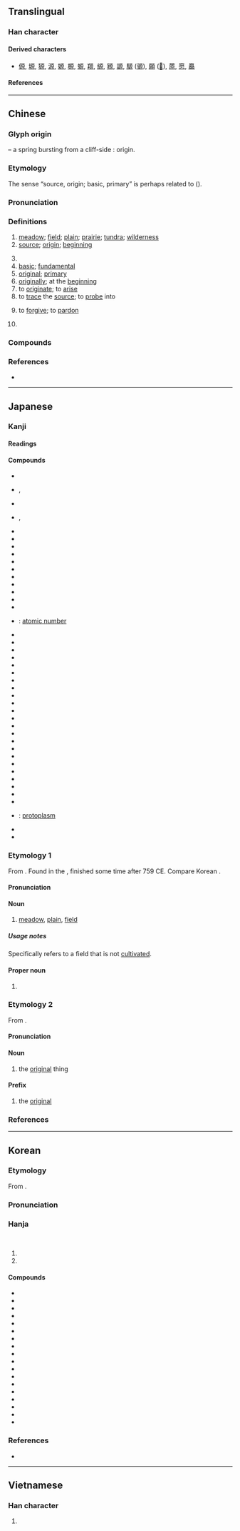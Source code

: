 {{also|厡}}
{{character info}}
==Translingual==

===Han character===
{{stroke order|strokes=10}}
{{Han char|rn=27|rad=厂|as=08|sn=10|four=71296|canj=MHAF|ids=⿸厂⿱白小}}

====Derived characters====
* [[傆]], [[塬]], [[獂]], [[源]], [[嫄]], [[榞]], [[螈]], [[羱]], [[縓]], [[豲]], [[謜]], [[騵]] ([[𫘪]]), [[願]] ([[𫖸]]), [[蒝]], [[愿]], [[厵]]

====References====
{{Han ref|kx=0162.030|dkj=02973|dj=0368.230|hdz=10074.090|uh=539F}}

----

==Chinese==
{{zh-forms|alt=厡,邍-“plain”,𰆖-second round simplified}}

===Glyph origin===
{{Han etym}}
{{liushu|i}} – a spring {{zh-l|*泉}} bursting from a cliff-side {{zh-l|*厂}}: origin.

===Etymology===
The sense “source, origin; basic, primary” is perhaps related to {{och-l|元|head; principal; first; great}} ({{zh-ref|Qiu, 1988}}).

===Pronunciation===
{{zh-pron
|m=yuán
|m-s=yuan2
|dg=йүан1
|c=jyun4
|c-t=ngun3
|g=nyyon4
|h=pfs=ngièn;gd=ngian2
|j=ye1
|mb=ngṳ̂ing
|md=nguòng
|mn=goân
|mn-t=nguang5/nguêng5
|mn-t_note=nguang5 - Shantou; nguêng5 - Chaozhou
|w=3nyyoe
|x=ye2
|mc=y
|oc=y
|cat=n,a,adv,v,pn
}}

===Definitions===
{{zh-hanzi}}

# [[meadow]]; [[field]]; [[plain]]; [[prairie]]; [[tundra]]; [[wilderness]]
# [[source]]; [[origin]]; [[beginning]]
#: {{zh-syn|元}}
# {{zh-original|源|fountainhead; source}}
# [[basic]]; [[fundamental]]
# [[original]]; [[primary]]
# [[originally]]; at the [[beginning]]
# to [[originate]]; to [[arise]]
# to [[trace]] the [[source]]; to [[probe]] into
# {{zh-no-solo}} to [[forgive]]; to [[pardon]]
#: {{zh-x|原諒|to forgive}}
#: {{zh-x|原宥|to forgive}}
#: {{zh-x|原{goân}情{chêng}|to forgive|MN}}
# {{surname|zh}}

===Compounds===
{{zh-der|原來|原始|中原|原理|原諒|原名|不可勝原|原故|如火燎原|原有|原舊|原地踏步|原是|互惠原則|九九歸原|原始反終|一貫原理|凍原|名原|原舞者|原汁|原作|原宥|平原|原住民|原形質|中質原油|原案|原索動物|原始人|北極凍原|九原|依原|原味|原人|九原可作|原審|大原則|原物|原形畢露|中原逐鹿|原型|原價|原犯|原意|原水|原田|原道|原始林|傳染原|原起|帶原者|原始程式|原由|原本|情有可原|原木|原告|原板|原裝|冰原|復原|原點|原生植物|中原大學|原廟|原質|原心|原始社會|原生林|彭巴草原|峻原|原罪|原圖卡|原生礦物|原樣|原來如此|原稿|小原流|原始見終|原擬|原說|原煤|原料|原生代|原則|原色|原始要終|原動力|原貌|事物紀原|大草原|原任|原生質|原職|原文書|原棉|原因論|太原|原配|原訴|原音帶|三原色|周原|反本還原|原頭|原野|原處|原著|原聲帶|原籍|原畫|原生海岸|原生動物|原璧歸趙|原狀|原版|原油|原文|原憲貧|原形|原封不動|原封|原委|原始藝術|原始佛教|原始主義|原因|原原本本|原先|原班人馬|中原音韻|原子|原主|原隰|原定|原件|中原板蕩|根原|神經原|拔本塞原|燎原之火|物歸原主|暴骨原野|清原正本|病原|抗原|本原|深知原委|略跡原心|病原蟲|瘧原蟲|病原菌|當原|略跡原情|現出原身|燎原|溥原|數學原理|漠南草原|星火燎原|樂遊原|有本有原|衣原體|荒原|蠟原型|見原|起原|返本還原|葉原|脊令在原|鶺鴒在原|鴒原|還原|高原|膠原|顯露原形|菌原體|糖原|非病原菌|露原形|苔原|苔原氣候|逐鹿中原|重質原油|郊原|還原焰|還原反應|過敏原|誠信原則|逢原|草原|還原劑|西原借款|莽原|草原氣候|原種|原種場|原地|屈原|柏原|豐原|原禽}}

===References===
* {{R:yue:Hanzi}}

----

==Japanese==

===Kanji===
{{ja-kanji|grade=2|rs=厂08}}

====Readings====
{{ja-readings
|goon=ごん
|kanon=げん<げん<ぐゑん
|kanyoon=がん<ぐわん
|kun=はら-
|nanori=た, ばる, ら, わた, わら
}}

====Compounds====
{{der-top|Compounds}}
* {{ja-r|原%料|げん%りょう}}
* {{ja-r|草%原|そう%げん}}, {{ja-r|草%原|くさ%はら}}
* {{ja-r|原%語|げん%ご}}
* {{ja-r|笹%原|ささ%わら}}, {{ja-r|笹%原|ささ%はら}}
* {{ja-r|砂%原|すな%はら}}
* {{ja-r|原%稿|げん%こう}}
* {{ja-r|原%理|げん%り}}
* {{ja-r|原%産|げん%さん}}
* {{ja-r|原%素|げん%そ}}
* {{ja-r|原%始|げん%し}}
* {{ja-r|原%油|げん%ゆ}}
* {{ja-r|原%因|げん%いん}}
* {{ja-r|原%子|げん%し}}
* {{ja-r|原%作|げん%さく}}
* {{ja-r|原%則|げん%そく}}
* {{ja-r|原%子 番%号|げん%し ばん%ごう}}: [[atomic number]]
* {{ja-r|原%潜|げん%せん}}
* {{ja-r|原%価 計%算|げん%か けい%さん}}
* {{ja-r|医%原%性 疾%患|い%げん%せい しっ%かん}}
* {{ja-r|広%原|こう%げん}}
* {{ja-r|雪%原|せつ%げん}}
* {{ja-r|原%動%機|げん%どう%き}}
* {{ja-r|原%名|げん%めい}}
* {{ja-r|医%原%病|い%げん%びょう}}
* {{ja-r|原%爆|げん%ばく}}
* {{ja-r|原%水%爆|げん%すい%ばく}}
* {{ja-r|高%原|こう%げん}}
* {{ja-r|高%天%原|たか%あま%はら}}
* {{ja-r|医%原|い%げん}}
* {{ja-r|海%原|うな%ばら}}
* {{ja-r|原%子 序%数|げん%し じょ%すう}}
* {{ja-r|原%子%序|げん%し%じょ}}
* {{ja-r|原%液|げん%えき}}
* {{ja-r|原%義|げん%ぎ}}
* {{ja-r|原%本|げん%ぽん}}
* {{ja-r|原%状|げん%じょう}}
* {{ja-r|原%文|げん%ぶん}}
* {{ja-r|原%子%核|げん%し%かく}}
* {{ja-r|原%発|げん%ぱつ}}
* {{ja-r|原%形%質|げん%けい%しつ}}: [[protoplasm]]
* {{ja-r|関ヶ原|^せきヶはら}}
* {{ja-r|与%那%原|よ%な%ばる}}
{{der-bottom}}

===Etymology 1===
{{ja-kanjitab|yomi=k|はら}}

From {{inh|ja|ojp|sort=はら|-}}. Found in the ''{{w|Man'yōshū}}'', finished some time after 759 CE. Compare Korean {{ko-inline|벌|peol|plain, field}}.

====Pronunciation====
{{ja-pron|yomi=k|はら|acc=1|acc_ref=DJR}}

====Noun====
{{ja-noun|はら}}

# [[meadow]], [[plain]], [[field]]

=====Usage notes=====
Specifically refers to a field that is not [[cultivate]]d.

====Proper noun====
{{ja-pos|はら|proper}}

# {{surname|ja|sort=はら}}

===Etymology 2===
{{ja-kanjitab|yomi=o|げん}}

From {{der|ja|ltc|-}} {{ltc-l|原|gloss=source; origin; beginning}}.

====Pronunciation====
{{ja-pron|yomi=kanon|げん|acc=1|acc_ref=DJR}}

====Noun====
{{ja-noun|げん}}

# the [[original]] thing

====Prefix====
{{ja-pos|prefix|げん}}

# the [[original]]
#: {{ja-usex|'''原'''文、'''原'''材料|'''げん'''ぶん、'''げん'''-ざいりょう|'''original''' document, '''original''' / '''raw''' materials}}

===References===
<references/>

----

==Korean==

===Etymology===
From {{der|ko|ltc|sort=원|-}} {{ltc-l|原}}.
{{hanja-ety
|dk={{okm-l|ᅌᅯᆫ|ngwèn|link=no}}
|m={{okm-l|원|wèn}}
|mh={{okm-l|두던〮|twùtén}}
|ml=地理#상03B
}}
===Pronunciation===
{{ko-hanja-pron|원}}

===Hanja===
{{ko-hanja-search}}
{{ko-hanja|언덕|원}}<br>
{{ko-hanja|근원|원}}

# {{hanja form of|원|[[meadow]]}}
# {{hanja form of|원|[[origin]]}}

====Compounds====
{{der-top3|Compounds}}
* {{ko-l|원인|原因}}
* {{ko-l|원칙|原則}}
* {{ko-l|원리|原理}}
* {{ko-l|고원|高原}}
* {{ko-l|원료|原料}}
* {{ko-l|원고|原告}}
* {{ko-l|원가|原價}}
* {{ko-l|원유|原油}}
* {{ko-l|원시|原始}}
* {{ko-l|^수원|水原}}
* {{ko-l|원점|原點}}
* {{ko-l|초원|草原}}
* {{ko-l|원형|原型}}
* {{ko-l|평원|平原}}
* {{ko-l|원서|原書}}
* {{ko-l|^강원|江原}}
* {{ko-l|원고|原稿}}
* {{ko-l|원자|原子}}
{{der-bottom}}

===References===
* {{R:hanjadoc|1022}}

----

==Vietnamese==

===Han character===
{{vi-readings|reading=[[nguyên]], [[nguyễn]]|rs=厂08}}

# {{rfdef|vi|sort=厂08}}